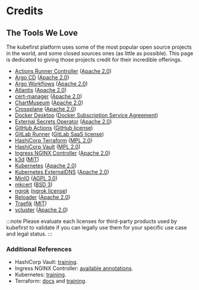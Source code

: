 # Credits

## The Tools We Love

The kubefirst platform uses some of the most popular open source projects in the world, and some closed sources ones (as little as possible). This page is dedicated to giving those projects credit for their incredible offerings.

- [Actions Runner Controller](https://github.com/actions/actions-runner-controller) ([Apache 2.0](https://github.com/external-secrets/external-secrets/blob/main/LICENSE))
- [Argo CD](https://github.com/argoproj/argo-cd) ([Apache 2.0](https://github.com/argoproj/argo-cd/blob/master/LICENSE))
- [Argo Workflows](https://github.com/argoproj/argo-workflows) ([Apache 2.0](https://github.com/argoproj/argo-workflows/blob/master/LICENSE))
- [Atlantis](https://github.com/runatlantis/atlantis) ([Apache 2.0](https://github.com/runatlantis/atlantis/blob/main/LICENSE))
- [cert-manager](https://github.com/cert-manager/cert-manager) ([Apache 2.0](https://github.com/cert-manager/cert-manager/blob/master/LICENSE))
- [ChartMuseum](https://github.com/helm/chartmuseum) ([Apache 2.0](https://github.com/helm/chartmuseum/blob/main/LICENSE))
- [Crossplane](https://github.com/crossplane/crossplane) ([Apache 2.0](https://github.com/crossplane/crossplane/blob/master/LICENSE))
- [Docker Desktop](https://www.docker.com/products/docker-desktop/) ([Docker Subscription Service Agreement](https://docs.docker.com/subscription/desktop-license/))
- [External Secrets Operator](https://github.com/external-secrets/external-secrets) ([Apache 2.0](https://github.com/external-secrets/external-secrets/blob/main/LICENSE))
- [GitHub Actions](https://github.com/features/actions) ([GitHub license](https://github.com/pricing))
- [GitLab Runner](https://docs.gitlab.com/runner) ([GitLab SaaS license](https://about.gitlab.com/pricing/))
- [HashiCorp Terraform](https://github.com/hashicorp/terraform) ([MPL 2.0](https://github.com/hashicorp/terraform/blob/v1.3.8/LICENSE))
- [HashiCorp Vault](https://www.vaultproject.io) ([MPL 2.0](https://github.com/hashicorp/vault/blob/v1.11.3/LICENSE))
- [Ingress NGINX Controller](https://github.com/kubernetes/ingress-nginx/) ([Apache 2.0](https://github.com/kubernetes/ingress-nginx/blob/main/LICENSE))
- [k3d](https://github.com/k3d-io/k3d) ([MIT](https://github.com/k3d-io/k3d/blob/main/LICENSE))
- [Kubernetes](https://github.com/kubernetes/kubernetes) ([Apache 2.0](https://github.com/kubernetes/kubernetes/blob/master/LICENSE))
- [Kubernetes ExternalDNS](https://github.com/kubernetes-sigs/external-dns) ([Apache 2.0](https://github.com/kubernetes-sigs/external-dns/blob/master/LICENSE))
- [MinIO](https://github.com/minio/minio) ([AGPL 3.0](https://github.com/minio/minio/blob/master/LICENSE))
- [mkcert](https://github.com/FiloSottile/mkcert) ([BSD 3](https://github.com/FiloSottile/mkcert/blob/master/LICENSE))
- [ngrok](https://ngrok.com) ([ngrok license](https://ngrok.com/pricing))
- [Reloader](https://github.com/stakater/Reloader) ([Apache 2.0](https://github.com/stakater/Reloader/blob/master/LICENSE))
- [Traefik](https://github.com/traefik/traefik) ([MIT](https://github.com/traefik/traefik/blob/master/LICENSE.md))
- [vcluster](https://github.com/loft-sh/vcluster) ([Apache 2.0](https://github.com/loft-sh/vcluster/blob/main/LICENSE))

:::note
Please evaluate each licenses for third-party products used by kubefirst to validate if you can legally use them for your specific use case and legal status.
:::

### Additional References

- HashiCorp Vault: [training](https://learn.hashicorp.com/vault).
- Ingress NGINX Controller: [available annotations](https://kubernetes.github.io/ingress-nginx/user-guide/nginx-configuration/annotations/).
- Kubernetes: [training](https://kubernetes.io/training/).
- Terraform: [docs](https://www.terraform.io/docs/index.html) and [training](https://learn.hashicorp.com/terraform).
